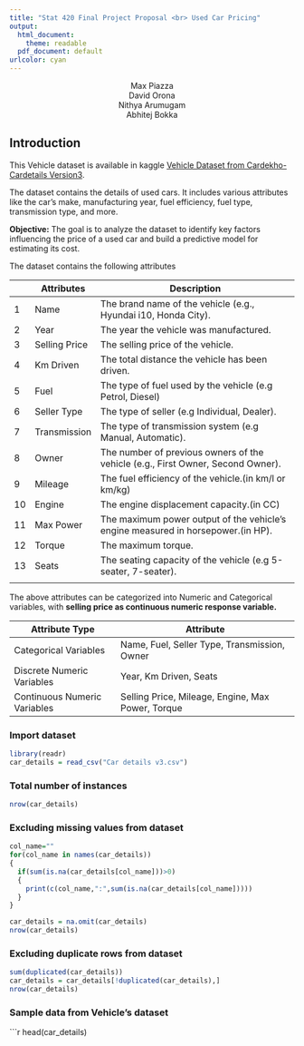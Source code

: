 ```yaml
---
title: "Stat 420 Final Project Proposal <br> Used Car Pricing"
output:
  html_document:
    theme: readable
  pdf_document: default
urlcolor: cyan
---
```


<style>
h1.title {
  text-align: center;
  margin-top: 50px;
}
div.author {
  text-align: center;
}
</style>

<div class="author">
Max Piazza <br> David Orona <br> Nithya Arumugam <br> Abhitej Bokka
</div>


## Introduction

This Vehicle dataset is available in kaggle [Vehicle Dataset from Cardekho- Cardetails Version3](https://www.kaggle.com/datasets/nehalbirla/vehicle-dataset-from-cardekho?select=Car+details+v3.csv).

The dataset contains the details of used cars. It includes various attributes like the car's make, manufacturing year, fuel efficiency, fuel type, transmission type, and more.

**Objective:**
The goal is to analyze the dataset to identify key factors influencing the price of a used car and build a predictive model for estimating its cost. 

The dataset contains the following attributes 

|    | Attributes       | Description                                                                        |
|----|------------------|------------------------------------------------------------------------------------|
| 1  |   Name           |   The brand name of the vehicle (e.g., Hyundai i10, Honda City).                   |
| 2  |   Year           |   The year the vehicle was manufactured.                                           |
| 3  |   Selling Price  |   The selling price of the vehicle.                                                |
| 4  |   Km Driven      |   The total distance the vehicle has been driven.                                  |
| 5  |   Fuel           |   The type of fuel used by the vehicle (e.g Petrol, Diesel)                        |
| 6  |   Seller Type    |   The type of seller (e.g Individual, Dealer).                                     |
| 7  |   Transmission   |   The type of transmission system (e.g Manual, Automatic).                         |
| 8  |   Owner          |   The number of previous owners of the vehicle (e.g., First Owner, Second Owner).  |
| 9  |   Mileage        |   The fuel efficiency of the vehicle.(in km/l or km/kg)                            |
| 10 |   Engine         |   The engine displacement capacity.(in CC)                                         |
| 11 |   Max Power      |   The maximum power output of the vehicle’s engine measured in horsepower.(in HP). |
| 12 |   Torque         |   The maximum torque.                                                              |
| 13 |   Seats          |   The seating capacity of the vehicle (e.g 5-seater, 7-seater).                    |
|    |                  |                                                                                    |

The above attributes can be categorized into Numeric and Categorical variables, with **selling price as continuous numeric response variable.**

| Attribute Type               | Attribute                                         |
|------------------------------|---------------------------------------------------|
| Categorical Variables        | Name, Fuel, Seller Type, Transmission, Owner      |
| Discrete Numeric Variables   | Year, Km Driven, Seats                            |
| Continuous Numeric Variables | Selling Price, Mileage, Engine, Max Power, Torque |

### Import dataset
```r
library(readr)
car_details = read_csv("Car details v3.csv")
```

### Total number of instances
```r
nrow(car_details)
```

### Excluding missing values from dataset
```r
col_name=""
for(col_name in names(car_details))
{
  if(sum(is.na(car_details[col_name]))>0)
  {
    print(c(col_name,":",sum(is.na(car_details[col_name]))))
  }
}
```

```r
car_details = na.omit(car_details)
nrow(car_details)
```

### Excluding duplicate rows from dataset
```r
sum(duplicated(car_details))
car_details = car_details[!duplicated(car_details),]
nrow(car_details)
```
### Sample data from Vehicle's dataset
```r
head(car_details)
